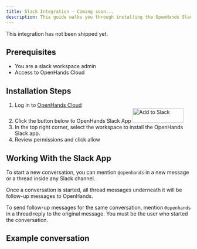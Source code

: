 ```yaml
---
title: Slack Integration - Coming soon...
description: This guide walks you through installing the OpenHands Slack app.
---
```


<Warning>This integration has not been shipped yet.</Warning>

## Prerequisites

- You are a slack workspace admin
- Access to OpenHands Cloud

## Installation Steps

1. Log in to [OpenHands Cloud](https://app.all-hands.dev)
2. Click the button below to OpenHands Slack App <a target="_blank" href="https://slack.com/oauth/v2/authorize?client_id=7477886716822.8729519890534&scope=app_mentions:read,chat:write,users:read,channels:history,groups:history,mpim:history,im:history&user_scope=channels:history,groups:history,im:history,mpim:history"><img alt="Add to Slack" height="40" width="139" src="https://platform.slack-edge.com/img/add_to_slack.png" srcSet="https://platform.slack-edge.com/img/add_to_slack.png 1x, https://platform.slack-edge.com/img/add_to_slack@2x.png 2x" /></a>
3. In the top right corner, select the workspace to install the OpenHands Slack app.
4. Review permissions and click allow

## Working With the Slack App

To start a new conversation, you can mention `@openhands` in a new message or a thread inside any Slack channel.

Once a conversation is started, all thread messages underneath it will be follow-up messages to OpenHands.

To send follow-up messages for the same conversation, mention `@openhands` in a thread reply to the original message. You must be the user who started the conversation.

## Example conversation
